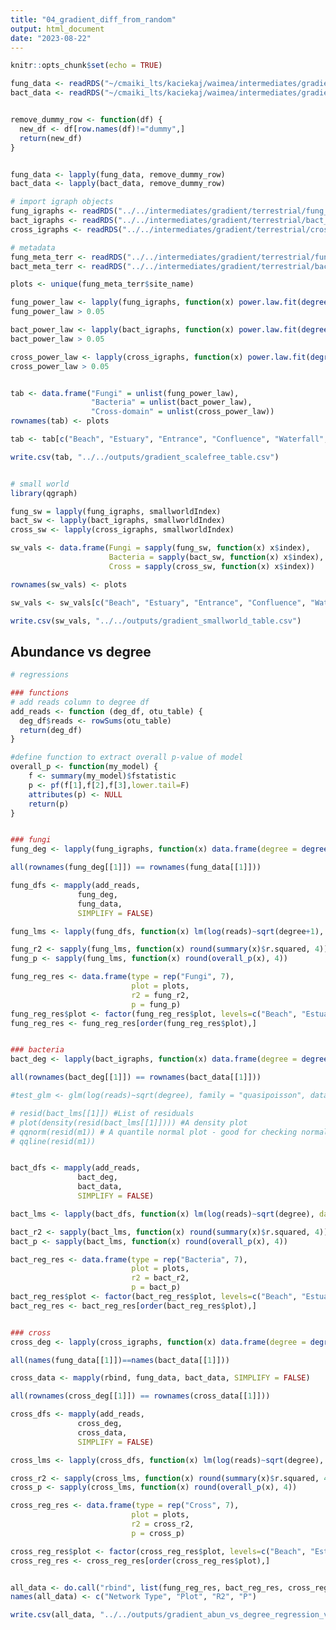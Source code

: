 ```yaml
---
title: "04_gradient_diff_from_random"
output: html_document
date: "2023-08-22"
---
```


```r
knitr::opts_chunk$set(echo = TRUE)
```

```r
fung_data <- readRDS("~/cmaiki_lts/kaciekaj/waimea/intermediates/gradient/terrestrial/six_empos_fung_grad_data_ordered.rds")
bact_data <- readRDS("~/cmaiki_lts/kaciekaj/waimea/intermediates/gradient/terrestrial/six_empos_bact_grad_data_ordered.rds")


remove_dummy_row <- function(df) {
  new_df <- df[row.names(df)!="dummy",]
  return(new_df)
}


fung_data <- lapply(fung_data, remove_dummy_row)
bact_data <- lapply(bact_data, remove_dummy_row)

# import igraph objects
fung_igraphs <- readRDS("../../intermediates/gradient/terrestrial/fung_gradient_igraphs.rds")
bact_igraphs <- readRDS("../../intermediates/gradient/terrestrial/bact_gradient_igraphs.rds")
cross_igraphs <- readRDS("../../intermediates/gradient/terrestrial/cross_gradient_igraphs.rds")

# metadata
fung_meta_terr <- readRDS("../../intermediates/gradient/terrestrial/fung_terrestrial_metadata.rds")
bact_meta_terr <- readRDS("../../intermediates/gradient/terrestrial/bact_terrestrial_metadata.rds")

plots <- unique(fung_meta_terr$site_name)
```

```r
fung_power_law <- lapply(fung_igraphs, function(x) power.law.fit(degree(x))$KS.p)
fung_power_law > 0.05

bact_power_law <- lapply(bact_igraphs, function(x) power.law.fit(degree(x))$KS.p)
bact_power_law > 0.05

cross_power_law <- lapply(cross_igraphs, function(x) power.law.fit(degree(x))$KS.p)
cross_power_law > 0.05


tab <- data.frame("Fungi" = unlist(fung_power_law),
                  "Bacteria" = unlist(bact_power_law),
                  "Cross-domain" = unlist(cross_power_law))
rownames(tab) <- plots

tab <- tab[c("Beach", "Estuary", "Entrance", "Confluence", "Waterfall", "DrumRoad", "Ridge"),]

write.csv(tab, "../../outputs/gradient_scalefree_table.csv")


# small world
library(qgraph)

fung_sw = lapply(fung_igraphs, smallworldIndex)
bact_sw <- lapply(bact_igraphs, smallworldIndex)
cross_sw <- lapply(cross_igraphs, smallworldIndex)

sw_vals <- data.frame(Fungi = sapply(fung_sw, function(x) x$index),
                      Bacteria = sapply(bact_sw, function(x) x$index),
                      Cross = sapply(cross_sw, function(x) x$index))

rownames(sw_vals) <- plots

sw_vals <- sw_vals[c("Beach", "Estuary", "Entrance", "Confluence", "Waterfall", "DrumRoad", "Ridge"),]

write.csv(sw_vals, "../../outputs/gradient_smallworld_table.csv")

```

## Abundance vs degree

```r
# regressions

### functions
# add reads column to degree df
add_reads <- function (deg_df, otu_table) {
  deg_df$reads <- rowSums(otu_table)
  return(deg_df)
}

#define function to extract overall p-value of model
overall_p <- function(my_model) {
    f <- summary(my_model)$fstatistic
    p <- pf(f[1],f[2],f[3],lower.tail=F)
    attributes(p) <- NULL
    return(p)
}


### fungi
fung_deg <- lapply(fung_igraphs, function(x) data.frame(degree = degree(x)))

all(rownames(fung_deg[[1]]) == rownames(fung_data[[1]]))

fung_dfs <- mapply(add_reads,
               fung_deg,
               fung_data,
               SIMPLIFY = FALSE)

fung_lms <- lapply(fung_dfs, function(x) lm(log(reads)~sqrt(degree+1), data = x))

fung_r2 <- sapply(fung_lms, function(x) round(summary(x)$r.squared, 4))
fung_p <- sapply(fung_lms, function(x) round(overall_p(x), 4))

fung_reg_res <- data.frame(type = rep("Fungi", 7),
                           plot = plots,
                           r2 = fung_r2,
                           p = fung_p)
fung_reg_res$plot <- factor(fung_reg_res$plot, levels=c("Beach", "Estuary", "Entrance", "Confluence", "Waterfall", "DrumRoad", "Ridge"))
fung_reg_res <- fung_reg_res[order(fung_reg_res$plot),]


### bacteria
bact_deg <- lapply(bact_igraphs, function(x) data.frame(degree = degree(x)))

all(rownames(bact_deg[[1]]) == rownames(bact_data[[1]]))

#test_glm <- glm(log(reads)~sqrt(degree), family = "quasipoisson", data = bact_dfs[[1]])

# resid(bact_lms[[1]]) #List of residuals
# plot(density(resid(bact_lms[[1]]))) #A density plot
# qqnorm(resid(m1)) # A quantile normal plot - good for checking normality
# qqline(resid(m1))


bact_dfs <- mapply(add_reads,
               bact_deg,
               bact_data,
               SIMPLIFY = FALSE)

bact_lms <- lapply(bact_dfs, function(x) lm(log(reads)~sqrt(degree), data = x))

bact_r2 <- sapply(bact_lms, function(x) round(summary(x)$r.squared, 4))
bact_p <- sapply(bact_lms, function(x) round(overall_p(x), 4))

bact_reg_res <- data.frame(type = rep("Bacteria", 7),
                           plot = plots,
                           r2 = bact_r2,
                           p = bact_p)
bact_reg_res$plot <- factor(bact_reg_res$plot, levels=c("Beach", "Estuary", "Entrance", "Confluence", "Waterfall", "DrumRoad", "Ridge"))
bact_reg_res <- bact_reg_res[order(bact_reg_res$plot),]


### cross
cross_deg <- lapply(cross_igraphs, function(x) data.frame(degree = degree(x)))

all(names(fung_data[[1]])==names(bact_data[[1]]))

cross_data <- mapply(rbind, fung_data, bact_data, SIMPLIFY = FALSE)

all(rownames(cross_deg[[1]]) == rownames(cross_data[[1]]))

cross_dfs <- mapply(add_reads,
               cross_deg,
               cross_data,
               SIMPLIFY = FALSE)

cross_lms <- lapply(cross_dfs, function(x) lm(log(reads)~sqrt(degree), data = x))

cross_r2 <- sapply(cross_lms, function(x) round(summary(x)$r.squared, 4))
cross_p <- sapply(cross_lms, function(x) round(overall_p(x), 4))

cross_reg_res <- data.frame(type = rep("Cross", 7),
                           plot = plots,
                           r2 = cross_r2,
                           p = cross_p)

cross_reg_res$plot <- factor(cross_reg_res$plot, levels=c("Beach", "Estuary", "Entrance", "Confluence", "Waterfall", "DrumRoad", "Ridge"))
cross_reg_res <- cross_reg_res[order(cross_reg_res$plot),]


all_data <- do.call("rbind", list(fung_reg_res, bact_reg_res, cross_reg_res))
names(all_data) <- c("Network Type", "Plot", "R2", "P")

write.csv(all_data, "../../outputs/gradient_abun_vs_degree_regression_values.csv")
```



